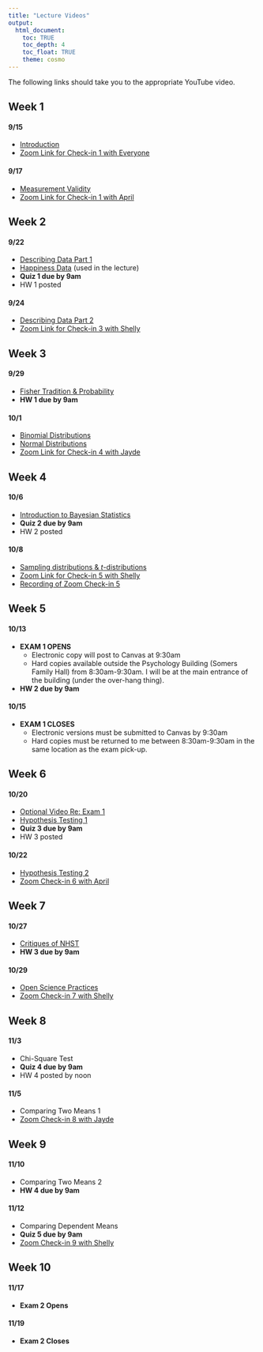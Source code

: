 ```yaml
---
title: "Lecture Videos"
output: 
  html_document:
    toc: TRUE
    toc_depth: 4
    toc_float: TRUE
    theme: cosmo
---
```


The following links should take you to the appropriate YouTube video.

## Week 1
#### 9/15

- [Introduction](https://youtu.be/0w6LF4Z0b60)
- [Zoom Link for Check-in 1 with Everyone](https://wustl.zoom.us/j/94508468165?pwd=ZlhqazhTTDliUWcrYUc0SHNVREc3dz09)

#### 9/17

- [Measurement Validity](https://youtu.be/ygvxDHE5In4)
- [Zoom Link for Check-in 1 with April](https://wustl.zoom.us/j/98006752991?pwd=ZHFFTmluUVJ3S3Z2R1lnaDVkODEvUT09)

## Week 2
#### 9/22

- [Describing Data Part 1](https://youtu.be/OeWELMpEbNQ)
- [Happiness Data](data/world_happiness_2015.csv) (used in the lecture)
- **Quiz 1 due by 9am**
- HW 1 posted

#### 9/24

- [Describing Data Part 2](https://youtu.be/bC3i5Zvkg8w)
- [Zoom Link for Check-in 3 with Shelly](https://wustl.zoom.us/j/94510139791?pwd=RDFnZjdiVW1QT1ZZR1h0OWpnUnQ1Zz09)

## Week 3
#### 9/29

- [Fisher Tradition & Probability](https://youtu.be/EvQ6nT5kP70)
- **HW 1 due by 9am**

#### 10/1

- [Binomial Distributions](https://youtu.be/nYWX4d3TDVo)
- [Normal Distributions](https://youtu.be/dTtfxVoB2XY)
- [Zoom Link for Check-in 4 with Jayde](https://wustl.zoom.us/j/95247533976?pwd=ZEZ3aTEzRzlEWURpaTJxYThqdktyUT09)

## Week 4
#### 10/6

- [Introduction to Bayesian Statistics](https://youtu.be/giLi4I9utZo)
- **Quiz 2 due by 9am**
- HW 2 posted

#### 10/8

- [Sampling distributions & $t$-distributions](https://youtu.be/H5hlZbuHuW4)
- [Zoom Link for Check-in 5 with Shelly](https://wustl.zoom.us/j/92791152076?pwd=Tmw3RFlpakVHemhoWVlyS1Y3WGpMQT09)
- [Recording of Zoom Check-in 5](https://youtu.be/a3RBql5_HpA)

## Week 5
#### 10/13

- **EXAM 1 OPENS**
  - Electronic copy will post to Canvas at 9:30am 
  - Hard copies available outside the Psychology Building (Somers Family Hall) from 8:30am-9:30am. I will be at the main entrance of the building (under the over-hang thing).
- **HW 2 due by 9am**

#### 10/15

- **EXAM 1 CLOSES**
  - Electronic versions must be submitted to Canvas by 9:30am
  - Hard copies must be returned to me between 8:30am-9:30am in the same location as the exam pick-up.
  
## Week 6
#### 10/20

- [Optional Video Re: Exam 1](https://youtu.be/JQldHHf9CHk)
- [Hypothesis Testing 1](https://youtu.be/2a4RHleMnh4)
- **Quiz 3 due by 9am**
- HW 3 posted

#### 10/22

- [Hypothesis Testing 2](https://youtu.be/uhCtguQF9aA)
- [Zoom Check-in 6 with April](https://wustl.zoom.us/j/94955983019?pwd=andNdmthbkZISGxDaFdwUGhNaFZEdz09)

## Week 7
#### 10/27

- [Critiques of NHST](https://youtu.be/rIJo_AjtzA0)
- **HW 3 due by 9am**

#### 10/29

- [Open Science Practices](https://youtu.be/vR59nHYKqoo)
- [Zoom Check-in 7 with Shelly](https://wustl.zoom.us/j/93074025592?pwd=bkFOS2FpaGFmcWxTQkNlNnRockdMZz09)

## Week 8
#### 11/3

- Chi-Square Test
- **Quiz 4 due by 9am**
- HW 4 posted by noon

#### 11/5

- Comparing Two Means 1
- [Zoom Check-in 8 with Jayde](https://wustl.zoom.us/j/92763597580?pwd=UzJKSW0xemZBY3dIVTRob2s5T1dyUT09)

## Week 9
#### 11/10

- Comparing Two Means 2
- **HW 4 due by 9am**

#### 11/12

- Comparing Dependent Means
- **Quiz 5 due by 9am**
- [Zoom Check-in 9 with Shelly](https://wustl.zoom.us/j/92678939360?pwd=NHF4TCsxY1ppQWhIZGZtenMzRFpnUT09)

## Week 10
#### 11/17

- **Exam 2 Opens**

#### 11/19

- **Exam 2 Closes**

